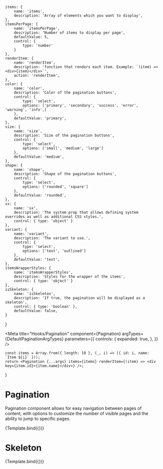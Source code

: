 
	items: {
		name: 'items',
		description: 'Array of elements which you want to display',
	},
	itemsPerPage: {
		name: 'itemsPerPage',
		description: 'Number of items to display per page',
		defaultValue: 5,
		control: {
			type: 'number'
		}
	},
	renderItem: {
		name: 'renderItem',
		description: 'function that renders each item. Example: `(item) => <div>{item}</div>`',
		action: 'renderItem',
	},
	color: {
		name: 'color',
		description: 'Color of the pagination buttons',
		control: {
			type: 'select',
			options: ['primary', 'secondary', 'success', 'error', 'warning', 'info',]
		},
		defaultValue: 'primary',
	},
	size: {
		name: 'size',
		description: 'Size of the pagination buttons',
		control: {
			type: 'select',
			options: ['small', 'medium', 'large']
		},
		defaultValue: 'medium',
	},
	shape: {
		name: 'shape',
		description: 'Shape of the pagination buttons',
		control: {
			type: 'select',
			options: ['rounded', 'square']
		},
		defaultValue: 'rounded',
	},
	sx: {
		name: 'sx',
		description: 'The system prop that allows defining system overrides as well as additional CSS styles.',
		control: { type: 'object' }
	},
	variant: {
		name: 'variant',
		description: 'The variant to use.',
		control: {
			type: 'select',
			options: ['text', 'outlined']
		},
		defaultValue: 'text',
	},
	itemsWrapperStyles: {
		name: 'itemsWrapperStyles',
		description: 'Styles for the wrapper of the items',
		control: { type: 'object' }
	},
	isSkeleton: {
		name: 'isSkeleton',
		description: 'If true, the pagination will be displayed as a skeleton',
		control: { type: 'boolean' },
		defaultValue: false,
	}
}


<Meta title="Hooks/Pagination" component={Pagination} argTypes={DefaultPaginationArgTypes} parameters={{
	controls: {
		expanded: true,
	},
}}
/>

	const items = Array.from({ length: 10 }, (_, i) => ({ id: i, name: `Item ${i}` }));
	return <Pagination {...args} items={items} renderItem={(item) => <div key={item.id}>{item.name}</div>} />;
}

# Pagination

Pagination component allows for easy navigation between pages of content, with options to customize the number of visible pages and the ability to jump to specific pages.

<Canvas>
	<Story name="Playground">
		{Template.bind({})}
	</Story>
</Canvas>

# Skeleton

<Canvas>
	<Story name="Skeleton" args={{ isSkeleton: true }}>
		{Template.bind({})}
	</Story>
</Canvas>
